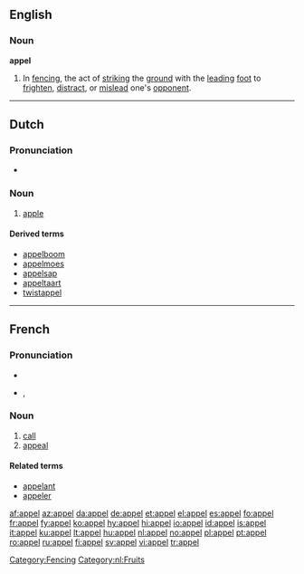 ==English==

===Noun===
'''appel'''

# In [[fencing]], the act of [[strike|striking]] the [[ground]] with the [[lead]]ing [[foot]] to [[frighten]], [[distract]], or [[mislead]] one's [[opponent]].

[[Category:Fencing]]

----

==Dutch==
{{wikipedia|lang=nl}}

===Pronunciation===
* {{audio|Nl-appel.ogg|audio}}

===Noun===
{{nl-noun|g=m|pl1=appels|pl2=appelen|dim=appeltje}}

# [[apple]]

====Derived terms====
{{top4}}
* [[appelboom]]
* [[appelmoes]]
* [[appelsap]]
* [[appeltaart]]
* [[twistappel]]
{{bottom}}

[[Category:nl:Fruits]]

----

==French==

===Pronunciation===
* {{audio|Fr-appel.ogg|audio}}
* {{IPA|/a.pɛl/|lang=fr}}, {{SAMPA|/a.pEl/}}

===Noun===
{{fr-noun|m}}

# [[call]]
# [[appeal]]

====Related terms====
* [[appelant]]
* [[appeler]]

[[af:appel]]
[[az:appel]]
[[da:appel]]
[[de:appel]]
[[et:appel]]
[[el:appel]]
[[es:appel]]
[[fo:appel]]
[[fr:appel]]
[[fy:appel]]
[[ko:appel]]
[[hy:appel]]
[[hi:appel]]
[[io:appel]]
[[id:appel]]
[[is:appel]]
[[it:appel]]
[[ku:appel]]
[[lt:appel]]
[[hu:appel]]
[[nl:appel]]
[[no:appel]]
[[pl:appel]]
[[pt:appel]]
[[ro:appel]]
[[ru:appel]]
[[fi:appel]]
[[sv:appel]]
[[vi:appel]]
[[tr:appel]]